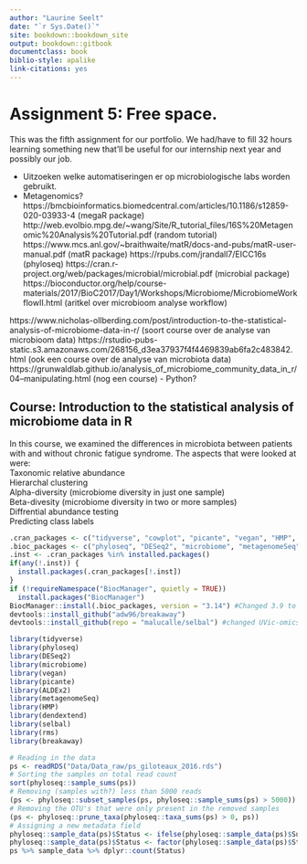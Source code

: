 ```yaml
---
author: "Laurine Seelt"
date: "`r Sys.Date()`"
site: bookdown::bookdown_site
output: bookdown::gitbook
documentclass: book
biblio-style: apalike
link-citations: yes
---
```


# Assignment 5: Free space.

This was the fifth assignment for our portfolio. We had/have to fill 32 hours learning something new that'll be useful for our internship next year and possibly our job.



- Uitzoeken welke automatiseringen er op microbiologische labs worden gebruikt.
- Metagenomics? 
https://bmcbioinformatics.biomedcentral.com/articles/10.1186/s12859-020-03933-4 (megaR package)
http://web.evolbio.mpg.de/~wang/Site/R_tutorial_files/16S%20Metagenomic%20Analysis%20Tutorial.pdf (random tutorial)
https://www.mcs.anl.gov/~braithwaite/matR/docs-and-pubs/matR-user-manual.pdf (matR package)
https://rpubs.com/jrandall7/EICC16s (phyloseq)
https://cran.r-project.org/web/packages/microbial/microbial.pdf (microbial package)
https://bioconductor.org/help/course-materials/2017/BioC2017/Day1/Workshops/Microbiome/MicrobiomeWorkflowII.html (aritkel over microbioom analyse workflow)

https://www.nicholas-ollberding.com/post/introduction-to-the-statistical-analysis-of-microbiome-data-in-r/ (soort course over de analyse van microbioom data)
https://rstudio-pubs-static.s3.amazonaws.com/268156_d3ea37937f4f4469839ab6fa2c483842.html (ook een course over de analyse van microbiota data)
https://grunwaldlab.github.io/analysis_of_microbiome_community_data_in_r/04--manipulating.html (nog een course)
- Python?

## Course: Introduction to the statistical analysis of microbiome data in R
In this course, we examined the differences in microbiota between patients with and without chronic fatigue syndrome.
The aspects that were looked at were: <br>
Taxonomic relative abundance <br>
Hierarchal clustering <br>
Alpha-diversity (microbiome diversity in just one sample) <br>
Beta-divesity (microbiome diversity in two or more samples) <br>
Diffrential abundance testing <br>
Predicting class labels <br>

```r
.cran_packages <- c("tidyverse", "cowplot", "picante", "vegan", "HMP", "dendextend", "rms", "devtools")
.bioc_packages <- c("phyloseq", "DESeq2", "microbiome", "metagenomeSeq", "ALDEx2")
.inst <- .cran_packages %in% installed.packages()
if(any(!.inst)) {
  install.packages(.cran_packages[!.inst])
}
if (!requireNamespace("BiocManager", quietly = TRUE))
  install.packages("BiocManager")
BiocManager::install(.bioc_packages, version = "3.14") #Changed 3.9 to 3.14
devtools::install_github("adw96/breakaway")
devtools::install_github(repo = "malucalle/selbal") #changed UVic-omics to malucalle
```

```r
library(tidyverse)
library(phyloseq)
library(DESeq2)
library(microbiome)
library(vegan)
library(picante)
library(ALDEx2)
library(metagenomeSeq)
library(HMP)
library(dendextend)
library(selbal)
library(rms)
library(breakaway)
```

```r
# Reading in the data
ps <- readRDS("Data/Data_raw/ps_giloteaux_2016.rds")
# Sorting the samples on total read count
sort(phyloseq::sample_sums(ps))
# Removing (samples with?) less than 5000 reads
(ps <- phyloseq::subset_samples(ps, phyloseq::sample_sums(ps) > 5000))
# Removing the OTU's that were only present in the removed samples
(ps <- phyloseq::prune_taxa(phyloseq::taxa_sums(ps) > 0, ps))
# Assigning a new metadata field
phyloseq::sample_data(ps)$Status <- ifelse(phyloseq::sample_data(ps)$Subject == "Patient", "Chronic Fatique", "Control")
phyloseq::sample_data(ps)$Status <- factor(phyloseq::sample_data(ps)$Status, levels = c("Control", "Chronic Fatique"))
ps %>% sample_data %>% dplyr::count(Status)
```

